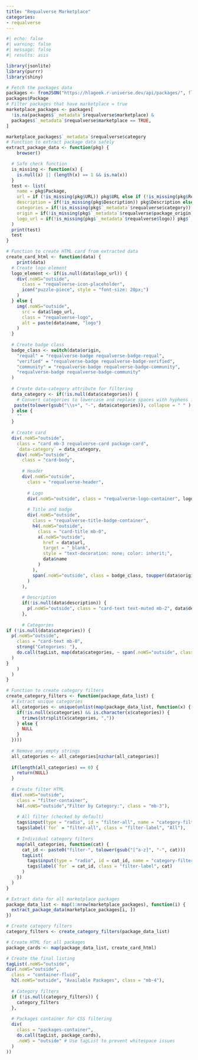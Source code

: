 ```yaml
---
title: "Requalverse Marketplace"
categories:
- requalverse
---
```


```r
#| echo: false
#| warning: false
#| message: false
#| results: asis

library(jsonlite)
library(purrr)
library(shiny)

# Fetch the packages data
packages <- fromJSON("https://hlageek.r-universe.dev/api/packages/", flatten = FALSE)
packages$Package
# Filter packages that have marketplace = true
marketplace_packages <- packages[
  !is.na(packages$`_metadata`$requalverse$marketplace) & 
  packages$`_metadata`$requalverse$marketplace == TRUE, 
]

marketplace_packages$`_metadata`$requalverse$category
# Function to extract package data safely
extract_package_data <- function(pkg) {
    browser()

  # Safe check function
  is_missing <- function(x) {
    is.null(x) || (length(x) == 1 && is.na(x))
  }
  test <- list(
    name = pkg$Package,
    url = if (!is_missing(pkg$URL)) pkg$URL else if (!is_missing(pkg$RemoteUrl)) pkg$RemoteUrl else NULL,
    description = if(!is_missing(pkg$Description)) pkg$Description else NULL,
    categories = if(!is_missing(pkg$`_metadata`$requalverse$category)) unlist(pkg$`_metadata`$requalverse$category) else NULL,
    origin = if(!is_missing(pkg$`_metadata`$requalverse$package_origin)) pkg$`_metadata`$requalverse$package_origin else "community",
    logo_url = if(!is_missing(pkg$`_metadata`$requalverse$logo)) pkg$`_metadata`$requalverse$logo else NULL
  )
  print(test)
  test
}

# Function to create HTML card from extracted data
create_card_html <- function(data) {
    print(data)
  # Create logo element
  logo_element <- if(is.null(data$logo_url)) {
    div(.noWS="outside",
      class = "requalverse-icon-placeholder",
      icon("puzzle-piece", style = "font-size: 20px;")
    )
  } else {
    img(.noWS="outside",
      src = data$logo_url, 
      class = "requalverse-logo",
      alt = paste(data$name, "logo")
    )
  }
  
  # Create badge class
  badge_class <- switch(data$origin,
    "requal" = "requalverse-badge requalverse-badge-requal",
    "verified" = "requalverse-badge requalverse-badge-verified", 
    "community" = "requalverse-badge requalverse-badge-community",
    "requalverse-badge requalverse-badge-community"
  )
  
  # Create data-category attribute for filtering
  data_category <- if(!is.null(data$categories)) {
    # Convert categories to lowercase and replace spaces with hyphens for CSS compatibility
   paste(tolower(gsub("\\s+", "-", data$categories)), collapse = " " )
  } else {
    ""
  }
  
  # Create card
  div(.noWS="outside",
    class = "card mb-3 requalverse-card package-card",
    `data-category` = data_category,
    div(.noWS="outside",
      class = "card-body",
      
      # Header
      div(.noWS="outside",
        class = "requalverse-header",
        
        # Logo
        div(.noWS="outside", class = "requalverse-logo-container", logo_element),
        
        # Title and badge
        div(.noWS="outside",
          class = "requalverse-title-badge-container",
          h4(.noWS="outside",
            class = "card-title mb-0",
            a(.noWS="outside",
              href = data$url,
              target = "_blank",
              style = "text-decoration: none; color: inherit;",
              data$name
            )
          ),
          span(.noWS="outside", class = badge_class, toupper(data$origin))
        )
      ),
      
      # Description
      if(!is.null(data$description)) {
        p(.noWS="outside", class = "card-text text-muted mb-2", data$description)
      },
      
      # Categories
if (!is.null(data$categories)) {
  p(.noWS="outside",
    class = "card-text mb-0",
    strong("Categories: "),
    do.call(tagList, map(data$categories, ~ span(.noWS="outside", class = "text-muted", .x)))
  )
}
    )
  )
}

# Function to create category filters
create_category_filters <- function(package_data_list) {
  # Extract unique categories
  all_categories <- unique(unlist(map(package_data_list, function(x) {
    if(!is.null(x$categories) && is.character(x$categories)) {
      trimws(strsplit(x$categories, ","))
    } else {
      NULL
    }
  })))
  
  # Remove any empty strings
  all_categories <- all_categories[nzchar(all_categories)]
  
  if(length(all_categories) == 0) {
    return(NULL)
  }
  
  # Create filter HTML
  div(.noWS="outside",
    class = "filter-container",
    h4(.noWS="outside","Filter by Category:", class = "mb-3"),
    
    # All filter (checked by default)
    tags$input(type = "radio", id = "filter-all", name = "category-filter", class = "filter-radio", checked = NA),
    tags$label(`for` = "filter-all", class = "filter-label", "All"),
    
    # Individual category filters
    map(all_categories, function(cat) {
      cat_id <- paste0("filter-", tolower(gsub("[^a-z]", "-", cat)))
      tagList(
        tags$input(type = "radio", id = cat_id, name = "category-filter", class = "filter-radio"),
        tags$label(`for` = cat_id, class = "filter-label", cat)
      )
    })
  )
}

# Extract data for all marketplace packages
package_data_list <- map(1:nrow(marketplace_packages), function(i) {
  extract_package_data(marketplace_packages[i, ])
})

# Create category filters
category_filters <- create_category_filters(package_data_list)

# Create HTML for all packages
package_cards <- map(package_data_list, create_card_html)

# Create the final listing
tagList(.noWS="outside",
div(.noWS="outside",
  class = "container-fluid",
  h2(.noWS="outside", "Available Packages", class = "mb-4"),
  
  # Category filters
  if (!is.null(category_filters)) {
    category_filters
  },
  
  # Packages container for CSS filtering
  div(
    class = "packages-container",
    do.call(tagList, package_cards),
    .noWS = "outside" # Use tagList to prevent whitespace issues
  )
))
```